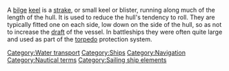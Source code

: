 A [[bilge]] [[keel]] is a [[Strake#Boatbuilding|strake]], or small keel or blister, running along much of the length of the hull. It is used to reduce the hull's tendency to roll. They are typically fitted one on each side, low down on the side of the hull, so as not to increase the [[Draft (hull)|draft]] of the vessel. In battleships they were often quite large and used as part of the [[torpedo]] protection system.

{{vocab-stub}}

[[Category:Water transport]]
[[Category:Ships]]
[[Category:Navigation]]
[[Category:Nautical terms]]
[[Category:Sailing ship elements]]